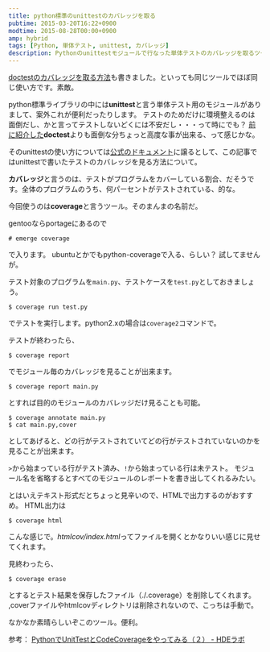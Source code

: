 ```yaml
---
title: python標準のunittestのカバレッジを取る
pubtime: 2015-03-20T16:22+0900
modtime: 2015-08-28T00:00+0900
amp: hybrid
tags: [Python, 単体テスト, unittest, カバレッジ]
description: Pythonのunittestモジュールで行なった単体テストのカバレッジを取るツール「coverage」の使い方の解説です。
---
```


<PS date="2015-08-28" level={1}>

<a href="/blog/2015/08/python-doctest-coverage">doctestのカバレッジを取る方法</a>も書きました。といっても同じツールでほぼ同じ使い方です。素敵。

</PS>

python標準ライブラリの中には**unittest**と言う単体テスト用のモジュールがありまして、案外これが便利だったりします。
テストのためだけに環境整えるのは面倒だし、かと言ってテストしないどくには不安だし・・・って時にでも？
[前に紹介した](/blog/2013/05/python-doctest)**doctest**よりも面倒な分ちょっと高度な事が出来る、って感じかな。

そのunittestの使い方については[公式のドキュメント](http://docs.python.jp/3.4/library/unittest.html)に譲るとして、この記事ではunittestで書いたテストのカバレッジを見る方法について。

**カバレッジ**と言うのは、テストがプログラムをカバーしている割合、だそうです。全体のプログラムのうち、何パーセントがテストされている、的な。

今回使うのは**coverage**と言うツール。そのまんまの名前だ。

gentooならportageにあるので
```
# emerge coverage
```
で入ります。
ubuntuとかでもpython-coverageで入る、らしい？ 試してませんが。

テスト対象のプログラムを`main.py`、テストケースを`test.py`としておきましょう。
```
$ coverage run test.py
```
でテストを実行します。python2.xの場合は`coverage2`コマンドで。

テストが終わったら、
```
$ coverage report
```
でモジュール毎のカバレッジを見ることが出来ます。
```
$ coverage report main.py
```
とすれば目的のモジュールのカバレッジだけ見ることも可能。

```
$ coverage annotate main.py
$ cat main.py,cover
```
としてあげると、どの行がテストされていてどの行がテストされていないのかを見ることが出来ます。

`>`から始まっている行がテスト済み、`!`から始まっている行は未テスト。
モジュール名を省略するとすべてのモジュールのレポートを書き出してくれるみたい。

とはいえテキスト形式だとちょっと見辛いので、HTMLで出力するのがおすすめ。
HTML出力は
```
$ coverage html
```
こんな感じで。*htmlcov/index.html*ってファイルを開くとかなりいい感じに見せてくれます。

見終わったら、
```
$ coverage erase
```
とするとテスト結果を保存したファイル（./.coverage）を削除してくれます。
,coverファイルやhtmlcovディレクトリは削除されないので、こっちは手動で。

なかなか素晴らしいぞこのツール。便利。

参考： [PythonでUnitTestとCodeCoverageをやってみる（２）  - HDEラボ](http://lab.hde.co.jp/2008/07/pythonunittestcodecoverage-1.html)
